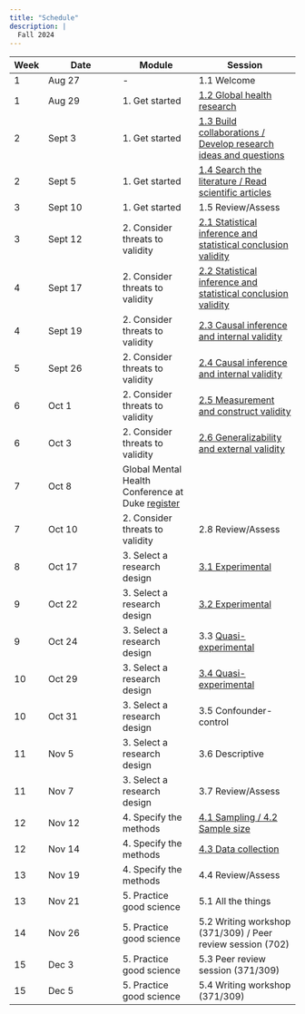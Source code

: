 ```yaml
---
title: "Schedule"
description: |
  Fall 2024
---
```


| Week | Date | Module | Session |
|- | --- | --- | ---- |
| 1 | Aug 27 | - | 1.1 Welcome |
| 1 | Aug 29 | 1. Get started | [1.2 Global health research](mod1.html#global-health-research) |
| 2 | Sept 3 | 1. Get started | [1.3 Build collaborations / Develop research ideas and questions](mod1.html#build-collaborations-develop-questions) |
| 2 | Sept 5 | 1. Get started | [1.4 Search the literature / Read scientific articles](mod1.html#search-the-literature-read-scientific-articles) |
| 3 | Sept 10 | 1. Get started | 1.5 Review/Assess |
| 3 | Sept 12 | 2. Consider threats to validity | [2.1 Statistical inference and statistical conclusion validity](mod2.html#and-2.2-statistical-inference-and-statistical-conclusion-validity) |
| 4 | Sept 17 | 2. Consider threats to validity | [2.2 Statistical inference and statistical conclusion validity](mod2.html#and-2.2-statistical-inference-and-statistical-conclusion-validity) |
| 4 | Sept 19 | 2. Consider threats to validity | [2.3 Causal inference and internal validity](mod2.html#and-2.4-causal-inference-and-internal-validity) |
| 5 | Sept 26 | 2. Consider threats to validity | [2.4 Causal inference and internal validity](mod2.html#and-2.4-causal-inference-and-internal-validity) |
| 6 | Oct 1 | 2. Consider threats to validity | [2.5 Measurement and construct validity](mod2.html#and-2.6-measurement-and-construct-validation) |
| 6 | Oct 3 | 2. Consider threats to validity | [2.6 Generalizability and external validity](mod2.html#generalizability-and-external-validity) |
| 7 | Oct 8 | Global Mental Health Conference at Duke [register](https://globalhealth.duke.edu/events/2024-duke-global-mental-health-conference) |
| 7 | Oct 10 | 2. Consider threats to validity | 2.8 Review/Assess |
| 8 | Oct 17 | 3. Select a research design | [3.1 Experimental](mod3.html#and-3.2-experimental) |
| 9 | Oct 22 | 3. Select a research design | [3.2 Experimental](mod3.html#and-3.2-experimental) |
| 9 | Oct 24 | 3. Select a research design | 3.3 [Quasi-experimental](mod3.html#quasi-experimental) |
| 10 | Oct 29 | 3. Select a research design | [3.4 Quasi-experimental](mod3.html#quasi-experimental) |
| 10 | Oct 31 | 3. Select a research design | 3.5 Confounder-control |
| 11 | Nov 5 | 3. Select a research design | 3.6 Descriptive |
| 11 | Nov 7 | 3. Select a research design | 3.7 Review/Assess |
| 12 | Nov 12 | 4. Specify the methods | [4.1 Sampling / 4.2 Sample size](mod4.html#sampling) |
| 12 | Nov 14 | 4. Specify the methods | [4.3 Data collection](mod4.html#data-collection) |
| 13 | Nov 19 | 4. Specify the methods | 4.4 Review/Assess |
| 13 | Nov 21 | 5. Practice good science | 5.1 All the things |
| 14 | Nov 26 | 5. Practice good science | 5.2 Writing workshop (371/309) / Peer review session (702) |
| 15 | Dec 3 | 5. Practice good science | 5.3 Peer review session (371/309) |
| 15 | Dec 5 | 5. Practice good science | 5.4 Writing workshop (371/309) |

<!--
| 14 | Apr 16 | 5. Practice good science | 5.2 Peer review / Writing workshop (371) |
| 14 | Apr 18 | 5. Practice good science | 5.3 Peer review session (371 only) |
| 15 | Apr 23 | 5. Practice good science | 5.4 Writing workshop (371 only) |
-->
